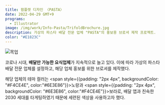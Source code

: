 ```yaml
---
title: 팜플렛 디자인 〈PASTA〉
date: 2022-04-29 GMT+9
programs:
  - Illustrator
image: /img/work/Info-Pasta/TrifoldBrochure.jpg
description: 가상의 파스타 배달 전문 업체 "PASTA"의 홍보용 브로셔 제작 프로젝트.
color: "#E1823C"
---
```


![목업](/img/work/Info-Pasta/TrifoldBrochure.jpg)

코로나 시대, **배달만 가능한 요식업체**가 지속적으로 늘고 있다.
이에 따라 가상의 파스타 배달 전문 업체를 설정하고, 해당 업체 홍보를 위한 브로셔를 제작했다.

해당 업체의 테마 컬러는 <span style={{padding: "2px 4px", backgroundColor: "#F4CE4E", color:"#6E3E86"}}>노랑</span>과 <span style={{padding: "2px 4px", backgroundColor: "#6E3E86", color:"#F4CE4E"}}>보라</span>로, 배달 앱과 친숙한 2030 세대를 타게팅하였기 때문에 세련된 색상을 사용하고자 했다.

